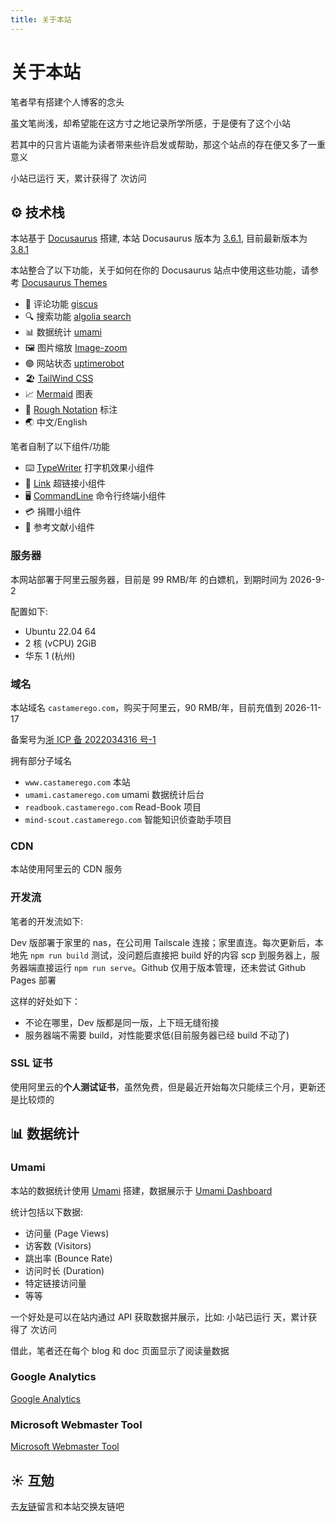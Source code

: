 ```yaml
---
title: 关于本站
---
```



# 关于本站

笔者早有搭建个人博客的念头

虽文笔尚浅，却希望能在这方寸之地记录所学所感，于是便有了这个小站

若其中的只言片语能为读者带来些许启发或帮助，那这个站点的存在便又多了一重意义

小站已运行 <RoughNotation type="underline" show={true} color="#32CD32"  strokeWidth={2} animationDelay={2000} ><DaysCounter startDate="2023-09-21"/></RoughNotation> 天，累计获得了 <RoughNotation type="underline" show={true} color="#FFD700"  strokeWidth={2} animationDelay={3000} ><UmamiTotalViewCounter /></RoughNotation> 次访问

## ⚙️ 技术栈

本站基于 [Docusaurus](https://docusaurus.io/) 搭建, 本站 Docusaurus 版本为 [3.6.1](https://docusaurus.io/blog/releases/3.6), 目前最新版本为 [3.8.1](https://docusaurus.io/blog/releases/3.8)

本站<RoughNotation type="highlight" show={true} color="rgba(255, 241, 118, 0.6)"  strokeWidth={2} animationDelay={5000} iterations={1} >整合了以下功能</RoughNotation>，关于如何在你的 Docusaurus 站点中使用这些功能，请参考 [Docusaurus Themes](/docs/Server/)

- 💬 评论功能 [giscus](https://giscus.app/zh-CN)
- 🔍 搜索功能 [algolia search](https://www.algolia.com/)
- 📊 数据统计 [umami](https://umami.castamerego.com/share/EplxZVQRe6OkyBt3)
- 🖼️ 图片缩放 [Image-zoom](https://www.npmjs.com/package/docusaurus-plugin-image-zoom)
- 🟢 网站状态 [uptimerobot](https://stats.uptimerobot.com/p2lVhjnriB)
- 🏖️ [TailWind CSS](https://tailwindcss.com/)
- 📈 [Mermaid](https://mermaid.js.org/) 图表
- 📜 [Rough Notation](https://roughnotation.com/) 标注
- 🌏 中文/English

笔者<RoughNotation type="highlight" show={true} color="rgba(220, 20, 60, 0.6)"  strokeWidth={2} animationDelay={6000} iterations={1} >自制了以下组件/功能</RoughNotation>

- ⌨️ [TypeWriter](/docs/Snippets/Components/TypeWriter) 打字机效果小组件
- 🔗 [Link](/docs/Snippets/Components/Link) 超链接小组件
- 🖥️ [CommandLine](/docs/Snippets/Components/cmdTerminal) 命令行终端小组件
- 💳 捐赠小组件
- 📖 参考文献小组件

### 服务器

本网站部署于阿里云服务器，目前是 99 RMB/年 的白嫖机，到期时间为 2026-9-2

配置如下:

- Ubuntu 22.04 64
- 2 核 (vCPU) 2GiB
- 华东 1 (杭州)

### 域名

本站域名 `castamerego.com`，购买于阿里云，90 RMB/年，目前充值到 2026-11-17

备案号为[浙 ICP 备 2022034316 号-1](https://beian.miit.gov.cn/)

拥有部分子域名

- `www.castamerego.com` 本站
- `umami.castamerego.com` umami 数据统计后台
- `readbook.castamerego.com` Read-Book 项目
- `mind-scout.castamerego.com` 智能知识侦查助手项目

### CDN

本站使用阿里云的 CDN 服务

### 开发流

笔者的开发流如下:

Dev 版部署于家里的 nas，在公司用 Tailscale 连接；家里直连。每次更新后，本地先 `npm run build` 测试，没问题后直接把 build 好的内容 scp 到服务器上，服务器端直接运行 `npm run serve`。Github 仅用于版本管理，还未尝试 Github Pages 部署

这样的好处如下：

- 不论在哪里，Dev 版都是同一版，上下班无缝衔接
- 服务器端不需要 build，对性能要求低(目前服务器已经 build 不动了)

### SSL 证书

使用阿里云的**个人测试证书**，虽然免费，但是最近开始每次只能续三个月，更新还是比较烦的

## 📊 数据统计

### Umami

本站的数据统计使用 [Umami](https://umami.is) 搭建，数据展示于 [Umami Dashboard](https://umami.castamerego.com/share/EplxZVQRe6OkyBt3/castamerego.com)

统计包括以下数据:

- 访问量 (Page Views)
- 访客数 (Visitors)
- 跳出率 (Bounce Rate)
- 访问时长 (Duration)
- 特定链接访问量
- 等等

一个好处是可以在站内通过 API 获取数据并展示，比如: 小站已运行 <DaysCounter startDate="2023-09-21"/> 天，累计获得了 <UmamiTotalViewCounter /> 次访问

借此，笔者还在每个 blog 和 doc 页面显示了阅读量数据

### Google Analytics

[Google Analytics](https://search.google.com/search-console?resource_id=https%3A%2F%2Fwww.castamerego.com%2F)

### Microsoft Webmaster Tool

[Microsoft Webmaster Tool](https://www.bing.com/webmasters/home?siteUrl=https://www.castamerego.com/)

## ☀️ 互勉

去[友链](/friends)留言和本站交换友链吧

<Comment />
